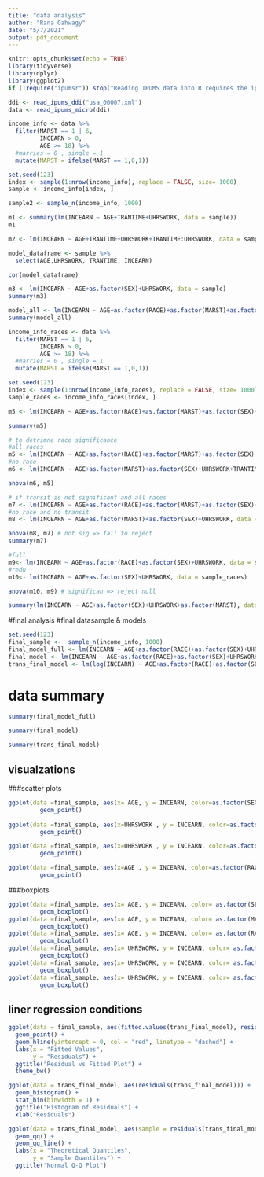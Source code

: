 ```yaml
---
title: "data analysis"
author: "Rana Gahwagy"
date: "5/7/2021"
output: pdf_document
---
```


```r
knitr::opts_chunk$set(echo = TRUE)
library(tidyverse)
library(dplyr)
library(ggplot2)
if (!require("ipumsr")) stop("Reading IPUMS data into R requires the ipumsr package. It can be installed using the following command: install.packages('ipumsr')")

ddi <- read_ipums_ddi("usa_00007.xml")
data <- read_ipums_micro(ddi)
```

```r
income_info <- data %>%
  filter(MARST == 1 | 6, 
         INCEARN > 0, 
         AGE >= 18) %>%
  #marries = 0 , single = 1
  mutate(MARST = ifelse(MARST == 1,0,1))
```

```r
set.seed(123)
index <- sample(1:nrow(income_info), replace = FALSE, size= 1000)
sample <- income_info[index, ]
```

```r
sample2 <- sample_n(income_info, 1000)
```

```r
m1 <- summary(lm(INCEARN ~ AGE+TRANTIME+UHRSWORK, data = sample))
m1
```

```r
m2 <- lm(INCEARN ~ AGE+TRANTIME+UHRSWORK+TRANTIME:UHRSWORK, data = sample)

```

```r
model_dataframe <- sample %>% 
  select(AGE,UHRSWORK, TRANTIME, INCEARN)

cor(model_dataframe)
```

```r
m3 <- lm(INCEARN ~ AGE+as.factor(SEX)+UHRSWORK, data = sample)
summary(m3)
```
```r
model_all <- lm(INCEARN ~ AGE+as.factor(RACE)+as.factor(MARST)+as.factor(SEX)+UHRSWORK+TRANTIME, data = sample)
summary(model_all)
```
```r
income_info_races <- data %>%
  filter(MARST == 1 | 6, 
         INCEARN > 0, 
         AGE >= 18) %>%
  #marries = 0 , single = 1
  mutate(MARST = ifelse(MARST == 1,0,1))

set.seed(123)
index <- sample(1:nrow(income_info_races), replace = FALSE, size= 1000)
sample_races <- income_info_races[index, ]

m5 <- lm(INCEARN ~ AGE+as.factor(RACE)+as.factor(MARST)+as.factor(SEX)+UHRSWORK+TRANTIME, data = sample_races)

summary(m5)

```
```r
# to detrimne race significance 
#all races
m5 <- lm(INCEARN ~ AGE+as.factor(RACE)+as.factor(MARST)+as.factor(SEX)+UHRSWORK+TRANTIME, data = sample_races)
#no race 
m6 <- lm(INCEARN ~ AGE+as.factor(MARST)+as.factor(SEX)+UHRSWORK+TRANTIME, data = sample_races)

anova(m6, m5) 
```

```r
# if transit is not significant and all races
m7 <- lm(INCEARN ~ AGE+as.factor(RACE)+as.factor(MARST)+as.factor(SEX)+UHRSWORK, data = sample_races)
#no race and no transit 
m8 <- lm(INCEARN ~ AGE+as.factor(MARST)+as.factor(SEX)+UHRSWORK, data = sample_races)

anova(m8, m7) # not sig => fail to reject 
summary(m7)

```

```r
#full
m9<- lm(INCEARN ~ AGE+as.factor(RACE)+as.factor(SEX)+UHRSWORK, data = sample_races)
#redu
m10<- lm(INCEARN ~ AGE+as.factor(SEX)+UHRSWORK, data = sample_races)

anova(m10, m9) # significan => reject null 
```


```r
summary(lm(INCEARN ~ AGE+as.factor(SEX)+UHRSWORK+as.factor(MARST), data = sample))
```
#final analysis 
#final datasample & models
```r
set.seed(123)
final_sample <-  sample_n(income_info, 1000)
final_model_full <- lm(INCEARN ~ AGE+as.factor(RACE)+as.factor(SEX)+UHRSWORK+TRANTIME, data = final_sample)
final_model <- lm(INCEARN ~ AGE+as.factor(RACE)+as.factor(SEX)+UHRSWORK, data = final_sample)
trans_final_model <- lm(log(INCEARN) ~ AGE+as.factor(RACE)+as.factor(SEX)+UHRSWORK, data = final_sample)

```
# data summary
```r
summary(final_model_full)
```
```r
summary(final_model)
```
```r
summary(trans_final_model)
```
## visualzations 
###scatter plots 
```r
ggplot(data =final_sample, aes(x= AGE, y = INCEARN, color=as.factor(SEX),  shape= as.factor(MARST))) + 
         geom_point() 
       
ggplot(data =final_sample, aes(x=UHRSWORK , y = INCEARN, color=as.factor(SEX),  shape= as.factor(MARST ))) + 
         geom_point()

ggplot(data =final_sample, aes(x=UHRSWORK , y = INCEARN, color=as.factor(RACE),  shape= as.factor(SEX ))) + 
         geom_point()

ggplot(data =final_sample, aes(x=AGE , y = INCEARN, color=as.factor(RACE),  shape= as.factor(MARST))) + 
         geom_point()
```
###boxplots 
```r
ggplot(data =final_sample, aes(x= AGE, y = INCEARN, color= as.factor(SEX))) + 
         geom_boxplot()
ggplot(data =final_sample, aes(x= AGE, y = INCEARN, color= as.factor(MARST))) + 
         geom_boxplot()
ggplot(data =final_sample, aes(x= AGE, y = INCEARN, color= as.factor(RACE))) + 
         geom_boxplot()
ggplot(data =final_sample, aes(x= UHRSWORK, y = INCEARN, color= as.factor(SEX))) + 
         geom_boxplot()
ggplot(data =final_sample, aes(x= UHRSWORK, y = INCEARN, color= as.factor(RACE))) + 
         geom_boxplot()
ggplot(data =final_sample, aes(x= UHRSWORK, y = INCEARN, color= as.factor(MARST))) + 
         geom_boxplot()
```

## liner regression conditions 
```r

ggplot(data = final_sample, aes(fitted.values(trans_final_model), resid(trans_final_model))) +
  geom_point() +
  geom_hline(yintercept = 0, col = "red", linetype = "dashed") +
  labs(x = "Fitted Values",
       y = "Residuals") +
  ggtitle("Residual vs Fitted Plot") +
  theme_bw()

ggplot(data = trans_final_model, aes(residuals(trans_final_model))) + 
  geom_histogram() +
  stat_bin(binwidth = 1) +
  ggtitle("Histogram of Residuals") + 
  xlab("Residuals")

ggplot(data = trans_final_model, aes(sample = residuals(trans_final_model))) +
  geom_qq() +
  geom_qq_line() +
  labs(x = "Theoretical Quantiles",
       y = "Sample Quantiles") +
  ggtitle("Normal Q-Q Plot")


```

